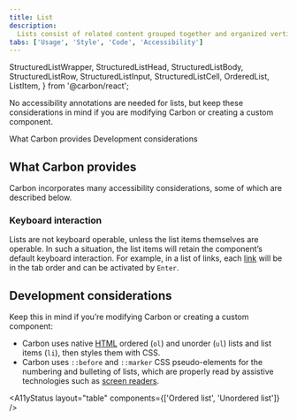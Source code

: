 ```yaml
---
title: List
description:
  Lists consist of related content grouped together and organized vertically.
tabs: ['Usage', 'Style', 'Code', 'Accessibility']
---
```



  StructuredListWrapper,
  StructuredListHead,
  StructuredListBody,
  StructuredListRow,
  StructuredListInput,
  StructuredListCell,
  OrderedList,
  ListItem,
} from '@carbon/react';

<PageDescription>

No accessibility annotations are needed for lists, but keep these considerations
in mind if you are modifying Carbon or creating a custom component.

</PageDescription>

<AnchorLinks>
  <AnchorLink>What Carbon provides</AnchorLink>
  <AnchorLink>Development considerations</AnchorLink>
</AnchorLinks>

## What Carbon provides

Carbon incorporates many accessibility considerations, some of which are
described below.

### Keyboard interaction

Lists are not keyboard operable, unless the list items themselves are operable.
In such a situation, the list items will retain the component’s default keyboard
interaction. For example, in a list of links, each
[link](https://carbondesignsystem.com/components/link/usage) will be in the tab
order and can be activated by `Enter`.

## Development considerations

Keep this in mind if you’re modifying Carbon or creating a custom component:

- Carbon uses native
  [HTML](https://www.w3.org/WAI/tutorials/page-structure/content/#lists) ordered
  (`ol`) and unorder (`ul`) lists and list items (`li`), then styles them with
  CSS.
- Carbon uses `::before` and `::marker` CSS pseudo-elements for the numbering
  and bulleting of lists, which are properly read by assistive technologies such
  as [screen readers](https://www.ibm.com/able/toolkit/verify/screen-reader/).

<A11yStatus layout="table" components={['Ordered list', 'Unordered list']} />
